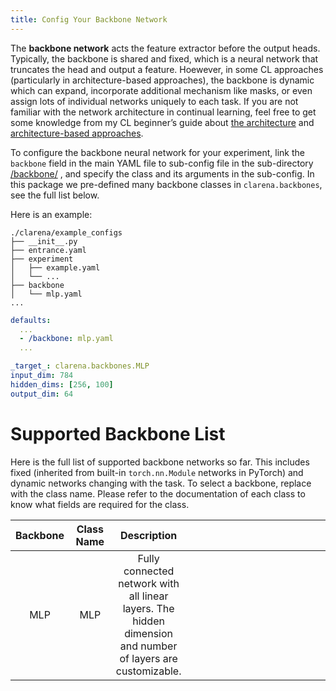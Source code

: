 ```yaml
---
title: Config Your Backbone Network
---
```


The **backbone network** acts the feature extractor before the output heads.  Typically, the backbone is shared and fixed, which is a neural network that truncates the head and output a feature. Hoewever, in some CL approaches (particularly in architecture-based approaches), the backbone is dynamic which can expand, incorporate additional mechanism like masks, or even assign lots of individual networks uniquely to each task. If you are not familiar with the network architecture in continual learning, feel free to get some knowledge from my CL beginner's guide about [the architecture](../../../../posts/continual-learning-beginners-guide.qmd#CL-classification) and [architecture-based approaches](../../../../posts/continual-learning-beginners-guide.qmd#architecture-based-approaches).

To configure the backbone neural network for your experiment, link the `backbone` field in the main YAML file to sub-config file in the sub-directory [<your-config-dir>/backbone/](https://github.com/pengxiang-wang/continual-learning-arena/tree/main/clarena/example_configs/backbone/) , and specify the class and its arguments in the sub-config. In this package we pre-defined many backbone classes in `clarena.backbones`, see the full list below.

Here is an example:

```plain
./clarena/example_configs
├── __init__.py
├── entrance.yaml
├── experiment
│   ├── example.yaml
│   └── ...
├── backbone
│   └── mlp.yaml
...
```


```.yaml
defaults:
  ...
  - /backbone: mlp.yaml
  ...

```

```.yaml
_target_: clarena.backbones.MLP
input_dim: 784
hidden_dims: [256, 100]
output_dim: 64
```



# Supported Backbone List {#list}


Here is the full list of supported backbone networks so far. This includes fixed (inherited from built-in `torch.nn.Module` networks in PyTorch) and dynamic networks changing with the task. To select a backbone, replace with the class name. Please refer to the documentation of each class to know what fields are required for the class.


|         Backbone                    |       Class Name             |              Description               |
| :--: |:----------: | :---: | :----------------------------------------------------------: |
| MLP | MLP|    Fully connected network with all linear layers. The hidden dimension and number of layers are customizable.    |
